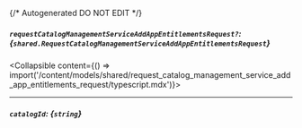 {/* Autogenerated DO NOT EDIT  */}

##### `requestCatalogManagementServiceAddAppEntitlementsRequest?`: *{`shared.RequestCatalogManagementServiceAddAppEntitlementsRequest`}*
<Collapsible content={() => import('/content/models/shared/request_catalog_management_service_add_app_entitlements_request/typescript.mdx')}>
</Collapsible>

---
##### `catalogId`: *{`string`}*

